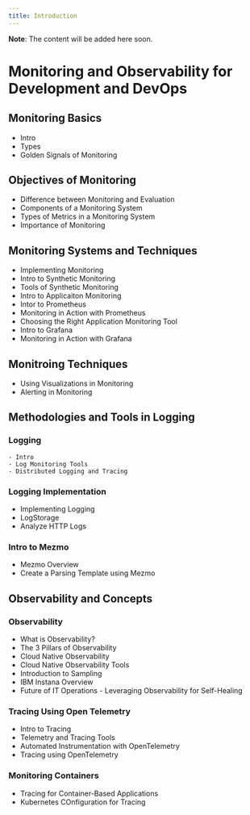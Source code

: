 ```yaml
---
title: Introduction
---
```



<Callout emoji="⚠️">**Note**: The content will be added here soon.</Callout>

# Monitoring and Observability for Development and DevOps

## Monitoring Basics

-   Intro
-   Types
-   Golden Signals of Monitoring

## Objectives of Monitoring

-   Difference between Monitoring and Evaluation
-   Components of a Monitoring System
-   Types of Metrics in a Monitoring System
-   Importance of Monitoring

## Monitoring Systems and Techniques

-   Implementing Monitoring
-   Intro to Synthetic Monitoring
-   Tools of Synthetic Monitoring
-   Intro to Applicaiton Monitoring
-   Intor to Prometheus
-   Monitoring in Action with Prometheus
-   Choosing the Right Application Monitoring Tool
-   Intro to Grafana
-   Monitoring in Action with Grafana

## Monitroing Techniques

-   Using Visualizations in Monitoring
-   Alerting in Monitoring

## Methodologies and Tools in Logging

### Logging

    - Intro
    - Log Monitoring Tools
    - Distributed Logging and Tracing

### Logging Implementation

-   Implementing Logging
-   LogStorage
-   Analyze HTTP Logs

### Intro to Mezmo

-   Mezmo Overview
-   Create a Parsing Template using Mezmo

## Observability and Concepts

### Observability

-   What is Observability?
-   The 3 Pillars of Observability
-   Cloud Native Observability
-   Cloud Native Observability Tools
-   Introduction to Sampling
-   IBM Instana Overview
-   Future of IT Operations - Leveraging Observability for Self-Healing

### Tracing Using Open Telemetry

-   Intro to Tracing
-   Telemetry and Tracing Tools
-   Automated Instrumentation with OpenTelemetry
-   Tracing using OpenTelemetry

### Monitoring Containers

-   Tracing for Container-Based Applications
-   Kubernetes COnfiguration for Tracing

